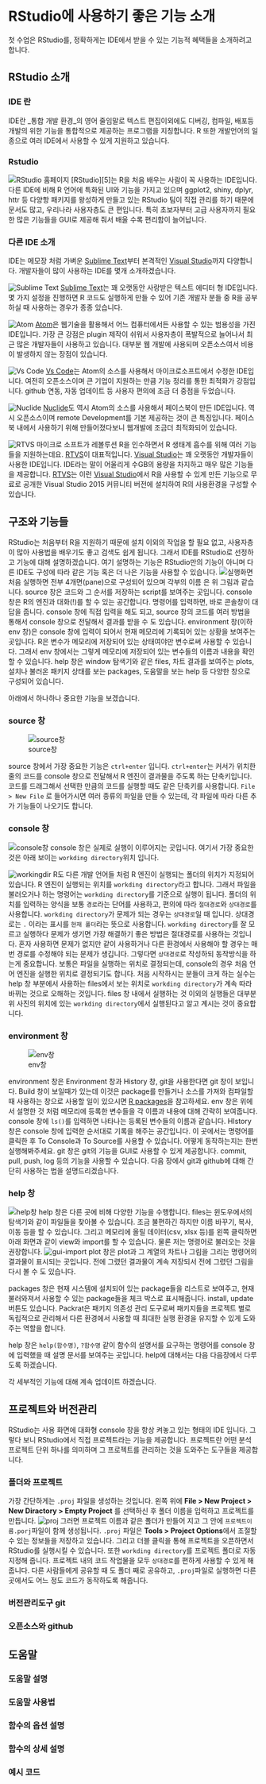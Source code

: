 # RStudio에 사용하기 좋은 기능 소개 {#rstudio}

첫 수업은 RStudio를, 정확하게는 IDE에서 받을 수 있는 기능적 혜택들을 소개하려고 합니다.

## RStudio 소개 {#introduce-rstudio}

### IDE 란 {#ide}

IDE란 _통합 개발 환경_의 영어 줄임말로 텍스트 편집이외에도 디버깅, 컴파일, 배포등 개발의 위한 기능을 통합적으로 제공하는 프로그램을 지칭합니다. R 또한 개발언어의 일종으로 여러 IDE에서 사용할 수 있게 지원하고 있습니다.

### Rstudio {#rstudio}

![RStudio 홈페이지](https://raw.githubusercontent.com/mrchypark/data_camp_dabrp/master/images/rstudio-home.PNG)
[RStudio][5]는 R을 처음 배우는 사람이 꼭 사용하는 IDE입니다. 다른 IDE에 비해 R 언어에 특화된 UI와 기능을 가지고 있으며 ggplot2, shiny, dplyr, httr 등 다양항 패키지를 왕성하게 만들고 있는 RStudio 팀이 직접 관리를 하기 때문에 문서도 많고, 우리나라 사용자층도 큰 편입니다. 특히 초보자부터 고급 사용자까지 필요한 많은 기능들을 GUI로 제공해 줘서 배울 수록 편리함이 늘어납니다.

### 다른 IDE 소개 {#ide-others}

IDE는 메모장 처럼 가벼운 [Sublime Text][201]부터 본격적인 [Visual Studio][202]까지 다양합니다. 개발자들이 많이 사용하는 IDE를 몇개 소개하겠습니다.

![Sublime Text](https://www.drupal.org/files/sublime.png)
[Sublime Text][201]는 꽤 오랫동안 사랑받은 텍스트 에디터 형 IDE입니다. 몇 가지 설정을 진행하면 R 코드도 실행하게 만들 수 있어 기존 개발자 분들 중 R을 공부하실 때 사용하는 경우가 종종 있습니다.

![Atom](https://joshuajangblog.files.wordpress.com/2016/09/atom_editor.png?w=840)
[Atom][204]은 웹기술을 활용해서 어느 컴퓨터에서든 사용할 수 있는 범용성을 가진 IDE입니다. 가장 큰 강점은 plugin 제작이 쉬워서 사용자층이 폭발적으로 늘어나서 최근 많은 개발자들이 사용하고 있습니다. 대부분 웹 개발에 사용되며 오픈소스여서 비용이 발생하지 않는 장점이 있습니다.

![Vs Code](https://msdnshared.blob.core.windows.net/media/2016/03/vsc1.jpg)
[Vs Code][205]는 Atom의 소스를 사용해서 마이크로소프트에서 수정한 IDE입니다. 여전히 오픈소스이며 큰 기업이 지원하는 만큼 기능 정리를 통한 최적화가 강점입니다. github 연동, 자동 업데이트 등 사용자 편의에 조금 더 중점을 두었습니다.

![Nuclide](https://nuclide.io/static/images/docs/promo-debugger.png)
[Nuclide][206]도 역시 Atom의 소스를 사용해서 페이스북이 만든 IDE입니다. 역시 오픈소스이며 remote Development를 기본 제공하는 것이 큰 특징입니다. 페이스북 내에서 사용하기 위해 만들어졌다보니 웹개발에 조금더 최적화되어 있습니다.

![RTVS](http://microsoft.github.io/RTVS-docs/media/RTVS-Installation-data-scientist-layout-result.png)
마이크로 소프트가 레볼루션 R을 인수하면서 R 생태계 흡수를 위해 여러 기능들을 지원하는데요. [RTVS][203]이 대표적입니다. [Visual Studio][202]는 꽤 오랫동안 개발자들이 사용한 IDE입니다. IDE라는 말이 어울리게 수GB의 용량을 차지하고 매우 많은 기능들을 제공합니다. [RTVS][203]는 이런 [Visual Studio][202]에서 R을 사용할 수 있게 만든 기능으로 무료로 공개한 Visual Studio 2015 커뮤니티 버전에 설치하여 R의 사용환경을 구성할 수 있습니다.

## 구조와 기능들 {#structures}

RStudio는 처음부터 R을 지원하기 때문에 설치 이외의 작업을 할 필요 없고, 사용자층이 많아 사용법을 배우기도 좋고 검색도 쉽게 됩니다. 그래서 IDE를 RStudio로 선정하고 기능에 대해 설명하겠습니다. 여기 설명하는 기능은 RStudio만의 기능이 아니며 다른 IDE도 구성에 따라 같은 기능 혹은 더 나은 기능을 사용할 수 있습니다.
![실행화면](https://raw.githubusercontent.com/mrchypark/data_camp_dabrp/master/images/rstudio-run.png)
처음 실행하면 전부 4개면(pane)으로 구성되어 있으며 각부의 이름 은 위 그림과 같습니다. source  창은 코드와 그 순서를 저장하는 script를 보여주는 곳입니다. console 창은 R의 엔진과 대화(!)를 할 수 있는 공간합니다. 명령어를 입력하면, 바로 콘솔창이 대답을 줍니다. console 창에 직접 입력을 해도 되고, source 창의 코드를 여러 방법을 통해서 console 창으로 전달해서 결과를 받을 수 도 있습니다. environment 창(이하 env 창)은 console 창에 입력이 되어서 현재 메모리에 기록되어 있는 상황을 보여주는 곳입니다. R은 변수가 메모리에 저장되어 있는 상태여야만 변수로써 사용할 수 있습니다. 그래서 env 창에서는 그렇게 메모리에 저장되어 있는 변수들의 이름과 내용을 확인할 수 있습니다. help 창은 window 탐색기와 같은 files, 차트 결과를 보여주는 plots, 설치나 불러온 패키지 상태를 보는 packages, 도움말을 보는 help 등 다양한 창으로 구성되어 있습니다.

아래에서 하나하나 중요한 기능을 보겠습니다.


### source 창 {#source-pane}

![source창](https://raw.githubusercontent.com/mrchypark/data_camp_dabrp/master/images/rstudio-source.png)

source 창에서 가장 중요한 기능은 `ctrl+enter` 입니다. `ctrl+enter`는 커서가 위치한 줄의 코드를 console 창으로 전달해서 R 엔진이 결과물을 주도록 하는 단축키입니다. 코드를 드래그해서 선택한 만큼의 코드를 실행할 때도 같은 단축키를 사용합니다. `File > New File` 로 들어가시면 여러 종류의 파일을 만들 수 있는데, 각 파일에 따라 다른 추가 기능들이 나오기도 합니다.

### console 창 {#console-pane}

![console창](https://raw.githubusercontent.com/mrchypark/data_camp_dabrp/master/images/rstudio-console.png)
console 창은 실제로 실행이 이루어지는 곳입니다. 여기서 가장 중요한 것은 아래 보이는 `workding directory`위치 입니다.

![workingdir](https://raw.githubusercontent.com/mrchypark/data_camp_dabrp/master/images/rstudio-console-wd.png)
R도 다른 개발 언어들 처럼 R 엔진이 실행되는 폴더의 위치가 지정되어 있습니다. R 엔진이 실행되는 위치를 `workding directory`라고 합니다. 그래서 파일을 불러오거나 하는 명령어는 `workding directory`를 기준으로 실행이 됩니다. 폴더의 위치를 입력하는 양식을 보통 `경로`라는 단어를 사용하고, 편의에 따라 `절대경로`와 `상대경로`를 사용합니다. `workding directory`가 문제가 되는 경우는 `상대경로`일 때 입니다. 상대경로는 `.` 이라는 표시를 `현재 폴더`라는 뜻으로 사용합니다. `workding directory`를 잘 모르고 실행하다 문제가 생기면 가장 해결하기 좋은 방법은 절대경로를 사용하는 것입니다. 혼자 사용하면 문제가 없지만 같이 사용하거나 다른 환경에서 사용해야 할 경우는 매번 경로를 수정해야 되는 문제가 생깁니다. 그렇다면 `상대경로`로 작성하되 동작방식을 하는게 중요합니다. 보통은 파일을 실행하는 위치로 결정되는데, console의 경우 처음 언어 엔진을 실행한 위치로 결정되기도 합니다. 처음 시작하시는 분들이 크게 하는 실수는 help 창 부분에서 사용하는 files에서 보는 위치로 `workding directory`가 계속 따라 바뀌는 것으로 오해하는 것입니다. files 창 내에서 실행하는 것 이외의 실행들은 대부분 위 사진의 위치에 있는 `workding directory`에서 실행된다고 알고 계시는 것이 중요합니다.


### environment 창 {#env-pane}

![env창](https://raw.githubusercontent.com/mrchypark/data_camp_dabrp/master/images/rstudio-env.png)

environment 창은 Environment 창과 History 창, git을 사용한다면 git 창이 보입니다. Build 창이 보일때가 있는데 이것은 package를 만들거나 소스를 가져와 컴파일할 때 사용하는 창으로 사용할 일이 있으시면 [R packages][207]을 참고하세요. env 창은 위에서 설명한 것 처럼 메모리에 등록한 변수들을 각 이름과 내용에 대해 간략히 보여줍니다. console 창에 `ls()`를 입력하면 나타나는 등록된 변수들의 이름과 같습니다. HIstory 창은 console 창에 입력한 순서대로 기록을 해주는 공간입니다. 이 곳에서는 명령어를 클릭한 후 To Console과 To Source를 사용할 수 있습니다. 어떻게 동작하는지는 한번 실행해봐주세요. git 창은 git의 기능을 GUI로 사용할 수 있게 제공합니다. commit, pull, push, log 등의 기능을 사용할 수 있습니다. 다음 장에서 git과 github에 대해 간단히 사용하는 법을 설명드리겠습니다.

### help 창 {#help-pane}

![help창](https://raw.githubusercontent.com/mrchypark/data_camp_dabrp/master/images/rstudio-help.png)
help 창은 다른 곳에 비해 다양한 기능을 수행합니다. files는 윈도우에서의 탐색기와 같이 파일들을 찾아볼 수 있습니다. 조금 불편하긴 하지만 이름 바꾸기, 복사, 이동 등을 할 수 있습니다. 그리고 메모리에 올릴 데이터(csv, xlsx 등)를 왼쪽 클릭하면 아래 화면과 같이 view와 import를 할 수 있습니다. 물론 저는 명령어로 불러오는 것을 권장합니다.
![gui-import](https://raw.githubusercontent.com/mrchypark/data_camp_dabrp/master/images/rstudio-import.png)
plot 창은 plot과 그 계열의 차트나 그림을 그리는 명령어의 결과물이 표시되는 곳입니다. 전에 그렸던 결과물이 계속 저장되서 전에 그렸던 그림을 다시 볼 수 도 있습니다.

packages 창은 현재 시스템에 설치되어 있는 package들을 리스트로 보여주고, 현재 불러와져서 사용할 수 있는 package들을 체크 박스로 표시해줍니다. install, update 버튼도 있습니다. Packrat은 패키지 의존성 관리 도구로써 패키지들을 프로젝트 별로 독립적으로 관리해서 다른 환경에서 사용할 때 최대한 실행 환경을 유지할 수 있게 도와주는 역할을 합니다.

help 창은 `help(함수명)`, `?함수명` 같이 함수의 설명서를 요구하는 명령어를 console 창에 입력했을 때 설명 문서를 보여주는 곳입니다. help에 대해서는 다음 다음장에서 다루도록 하겠습니다.

각 세부적인 기능에 대해 계속 업데이트 하겠습니다.

## 프로젝트와 버전관리 {#project-git}

RStudio는 사용 화면에 대화형 console 창을 항상 켜놓고 있는 형태의 IDE 입니다. 그렇다 보니 RStudio에서 직접 프로젝트라는 기능을 제공합니다. 프로젝트란 어떤 분석 프로젝트 단위 하나를 의미하며 그 프로젝트를 관리하는 것을 도와주는 도구들을 제공합니다. 

### 폴더와 프로젝트 {#use-project}

가장 간단하게는 `.proj` 파일을 생성하는 것입니다. 왼쪽 위에 **File > New Project > New Diractory > Empty Project** 를 선택하신 후 폴더 이름을 입력하고 프로젝트를 만듭니다. 
![proj](https://raw.githubusercontent.com/mrchypark/data_camp_dabrp/master/images/rstudio-proj.png)
그러면 프로젝트 이름과 같은 폴더가 만들어 지고 그 안에 `프로젝트이름.porj`파일이 함께 생성됩니다. `.proj` 파일은 **Tools > Project Options**에서 조절할 수 있는 정보들을 저장하고 있습니다. 그리고 더블 클릭을 통해 프로젝트을 오픈하면서 RStudio를 실행시킬 수 있습니다. 또한 `workding directory`를 프로젝트 폴더로 자동 지정해 줍니다. 프로젝트 내의 코드 작업물을 모두 `상대경로`를 편하게 사용할 수 있게 해줍니다. 다른 사람들에게 공유할 때 도 폴더 째로 공유하고, `.proj`파일로 실행하면 다른 곳에서도 어느 정도 코드가 동작하도록 해줍니다.

### 버전관리도구 git {#introduce-git}


### 오픈소스와 github {#introduce-github}


## 도움말 {#help-page}

### 도움말 설명 {#introduce-help}

### 도움말 사용법 {#help-usage}

### 함수의 옵션 설명 {#help-param}

### 함수의 상세 설명 {#help-detail}

### 예시 코드 {#help-example}

[201]: https://www.sublimetext.com/
[202]: https://www.visualstudio.com/
[203]: http://microsoft.github.io/RTVS-docs/installation.html
[204]: https://atom.io/
[205]: https://code.visualstudio.com/
[206]: https://nuclide.io/
[207]: http://r-pkgs.had.co.nz/

